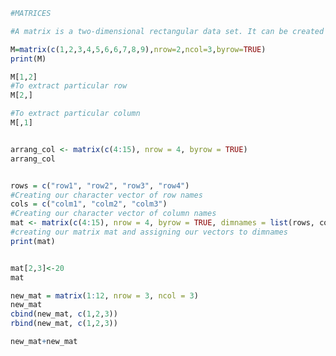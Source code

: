```{r}
#MATRICES

#A matrix is a two-dimensional rectangular data set. It can be created using a vector input to the matrix function.

M=matrix(c(1,2,3,4,5,6,6,7,8,9),nrow=2,ncol=3,byrow=TRUE)
print(M)

M[1,2]
#To extract particular row
M[2,]

#To extract particular column
M[,1]


arrang_col <- matrix(c(4:15), nrow = 4, byrow = TRUE)
arrang_col


rows = c("row1", "row2", "row3", "row4")     
#Creating our character vector of row names
cols = c("colm1", "colm2", "colm3")         
#Creating our character vector of column names
mat <- matrix(c(4:15), nrow = 4, byrow = TRUE, dimnames = list(rows, cols) )   
#creating our matrix mat and assigning our vectors to dimnames
print(mat) 


mat[2,3]<-20
mat

new_mat = matrix(1:12, nrow = 3, ncol = 3)
new_mat
cbind(new_mat, c(1,2,3))
rbind(new_mat, c(1,2,3))

new_mat+new_mat
























```

